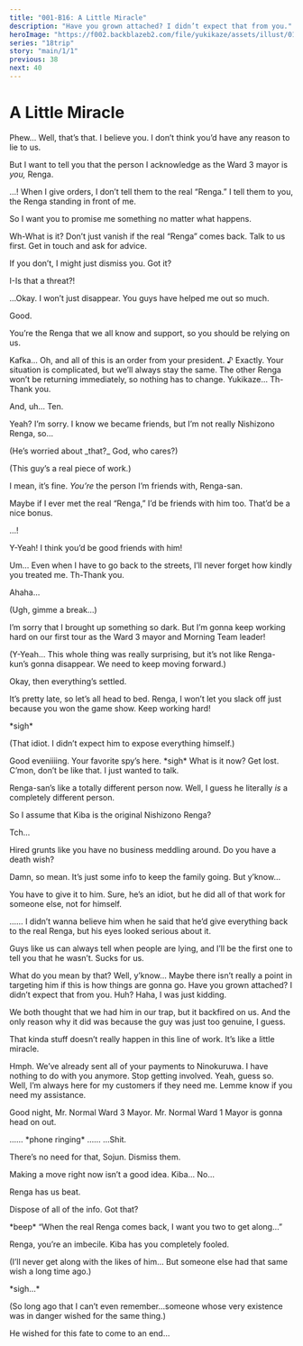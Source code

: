 ```yaml
---
title: "001-B16: A Little Miracle"
description: "Have you grown attached? I didn’t expect that from you."
heroImage: "https://f002.backblazeb2.com/file/yukikaze/assets/illust/010_01.jpg"
series: "18trip"
story: "main/1/1"
previous: 38
next: 40
---
```



# A Little Miracle

<Divider loc="HAMA House - Living Room" />

<StoryImg src="https://f002.backblazeb2.com/file/yukikaze/tl/main_1_1/39-1.jpg" alt="1" />

<Bubble character="Kafka">
Phew… Well, that’s that. I believe you. I don’t think you’d have any reason to lie to us.

But I want to tell you that the person I acknowledge as the Ward 3 mayor is _you,_ Renga.
</Bubble>

<Bubble character="Renga">
…!
</Bubble>

<Bubble character="Kafka">
When I give orders, I don’t tell them to the real “Renga.” I tell them to you, the Renga standing in front of me.

So I want you to promise me something no matter what happens.
</Bubble>

<Bubble character="Renga">
Wh-What is it?
</Bubble>

<Bubble character="Kafka">
Don’t just vanish if the real “Renga” comes back. Talk to us first. Get in touch and ask for advice.

If you don’t, I might just dismiss you. Got it?
</Bubble>

<Bubble character="Renga">
I-Is that a threat?!

…Okay. I won’t just disappear. You guys have helped me out so much.
</Bubble>

<Bubble character="Kafka">
Good.

You’re the Renga that we all know and support, so you should be relying on us.
</Bubble>

<Bubble character="Renga">
Kafka…
</Bubble>

<Bubble character="Kafka">
Oh, and all of this is an order from your president.&nbsp;♪
</Bubble>

<Bubble character="Yukikaze">
Exactly. Your situation is complicated, but we’ll always stay the same. The other Renga won’t be returning immediately, so nothing has to change.
</Bubble>

<Bubble character="Renga">
Yukikaze… Th-Thank you.

And, uh… Ten.
</Bubble>

<Bubble character="Ten">
Yeah?
</Bubble>

<Bubble character="Renga">
I’m sorry. I know we became friends, but I’m not really Nishizono Renga, so…
</Bubble>

<Bubble character="Ten">
<p class="t">(He’s worried about _that?_ God, who cares?)</p>

<p class="t">(This guy’s a real piece of work.)</p>

I mean, it’s fine. _You’re_ the person I’m friends with, Renga-san.

Maybe if I ever met the real “Renga,” I’d be friends with him too. That’d be a nice bonus.
</Bubble>

<Bubble character="Renga">
…!

Y-Yeah! I think you’d be good friends with him!

Um… Even when I have to go back to the streets, I’ll never forget how kindly you treated me. Th-Thank you.
</Bubble>

<Bubble character="Ten">
Ahaha…

<p class="t">(Ugh, gimme a break…)</p>
</Bubble>

<Bubble character="Renga">
I’m sorry that I brought up something so dark. But I’m gonna keep working hard on our first tour as the Ward 3 mayor and Morning Team leader!
</Bubble>

<Bubble mc>
<p class="t">(Y-Yeah… This whole thing was really surprising, but it’s not like Renga-kun’s gonna disappear. We need to keep moving forward.)</p>
</Bubble>

<Bubble character="Kafka">
Okay, then everything’s settled.

It’s pretty late, so let’s all head to bed. Renga, I won’t let you slack off just because you won the game show. Keep working hard!
</Bubble>

<Divider loc="HAMA House - 3F Balcony" />

<StoryImg src="https://f002.backblazeb2.com/file/yukikaze/tl/main_1_1/39-2.jpg" alt="2" />

<Bubble character="Liguang">
&ast;sigh&ast;

<p class="t">(That idiot. I didn’t expect him to expose everything himself.)</p>
</Bubble>

<Bubble character="Ten">
Good eveniiiing. Your favorite spy’s here.
</Bubble>

<Bubble character="Liguang">
&ast;sigh&ast; What is it now? Get lost.
</Bubble>

<Bubble character="Ten">
C’mon, don’t be like that. I just wanted to talk.

Renga-san’s like a totally different person now. Well, I guess he literally _is_ a completely different person.

So I assume that Kiba is the original Nishizono Renga?
</Bubble>

<Bubble character="Liguang">
Tch…

Hired grunts like you have no business meddling around. Do you have a death wish?
</Bubble>

<Bubble character="Ten">
Damn, so mean. It’s just some info to keep the family going.
</Bubble>

<StoryImg src="https://f002.backblazeb2.com/file/yukikaze/assets/illust/010_01.jpg" alt="010_01" type="cg" />

<Bubble character="Ten">
But y’know…

You have to give it to him. Sure, he’s an idiot, but he did all of that work for someone else, not for himself.
</Bubble>

<Bubble character="Liguang">
……
</Bubble>

<Bubble character="Ten">
I didn’t wanna believe him when he said that he’d give everything back to the real Renga, but his eyes looked serious about it.

Guys like us can always tell when people are lying, and I’ll be the first one to tell you that he wasn’t. Sucks for us.
</Bubble>

<Bubble character="Liguang">
What do you mean by that?
</Bubble>

<Bubble character="Ten">
Well, y’know… Maybe there isn’t really a point in targeting him if this is how things are gonna go.
</Bubble>

<Bubble character="Liguang">
Have you grown attached? I didn’t expect that from you.
</Bubble>

<Bubble character="Ten">
Huh? Haha, I was just kidding.

We both thought that we had him in our trap, but it backfired on us. And the only reason why it did was because the guy was just too genuine, I guess.

That kinda stuff doesn’t really happen in this line of work. It’s like a little miracle.
</Bubble>

<Bubble character="Liguang">
Hmph. We’ve already sent all of your payments to Ninokuruwa. I have nothing to do with you anymore. Stop getting involved.
</Bubble>

<Bubble character="Ten">
Yeah, guess so. Well, I’m always here for my customers if they need me. Lemme know if you need my assistance.

Good night, Mr. Normal Ward 3 Mayor. Mr. Normal Ward 1 Mayor is gonna head on out.
</Bubble>

<Bubble character="Liguang">
……
</Bubble>

<Narration>
&ast;phone ringing&ast;
</Narration>

<Bubble character="Sojun" hidden>
&lt;&NoBreak;Boss, the media is ready to make a move regarding Nishizono Renga whenever you’d like.&NoBreak;&gt;
</Bubble>

<Bubble character="Liguang">
……
</Bubble>

<Bubble character="Sojun" hidden>
&lt;&NoBreak;Boss…?&NoBreak;&gt;
</Bubble>

<Bubble character="Liguang">
…Shit.

There’s no need for that, Sojun. Dismiss them.
</Bubble>

<Bubble character="Sojun" hidden>
&lt;&NoBreak;Are you sure?&NoBreak;&gt;
</Bubble>

<Bubble character="Liguang">
Making a move right now isn’t a good idea. Kiba… No…

Renga has us beat.

Dispose of all of the info. Got that?
</Bubble>

<Bubble character="Sojun" hidden>
&lt;&NoBreak;…Understood.&NoBreak;&gt;
</Bubble>

<Narration>
&ast;beep&ast;
</Narration>

<Bubble character="Liguang">
“When the real Renga comes back, I want you two to get along…”

Renga, you’re an imbecile. Kiba has you completely fooled.

<p class="t">(I’ll never get along with the likes of him… But someone else had that same wish a long time ago.)</p>

&ast;sigh…&ast;

<p class="t">(So long ago that I can’t even remember…someone whose very existence was in danger wished for the same thing.)</p>

He wished for this fate to come to an end…
</Bubble>
